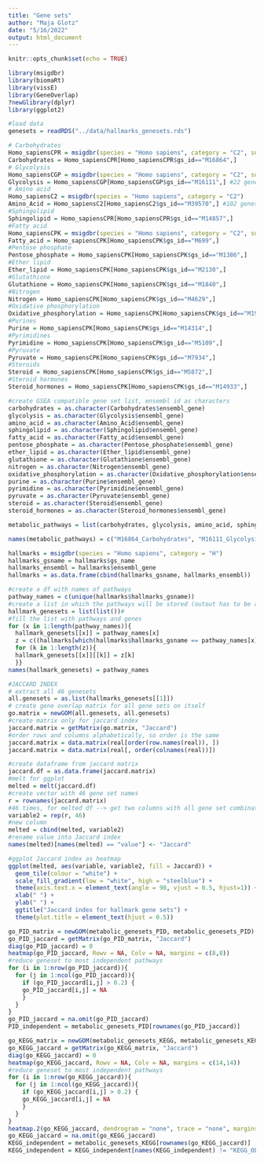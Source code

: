 ```yaml
---
title: "Gene sets"
author: "Maja Glotz"
date: "5/16/2022"
output: html_document
---
```


```r
knitr::opts_chunk$set(echo = TRUE)
```

```r
library(msigdbr)
library(biomaRt)
library(vissE)
library(GeneOverlap)
?newGlibrary(dplyr)
library(ggplot2)
```

```r
#load data
genesets = readRDS("../data/hallmarks_genesets.rds")
```

```r
# Carbohydrates
Homo_sapiensCPR = msigdbr(species = "Homo sapiens", category = "C2", subcategory  = "CP:REACTOME")
Carbohydrates = Homo_sapiensCPR[Homo_sapiensCPR$gs_id=="M16864",]
# Glycolysis
Homo_sapiensCGP = msigdbr(species = "Homo sapiens", category = "C2", subcategory  = "CGP")
Glycolysis = Homo_sapiensCGP[Homo_sapiensCGP$gs_id=="M16111",] #22 genes
# Amino acid 
Homo_sapiensC2 = msigdbr(species = "Homo sapiens", category = "C2")
Amino_Acid = Homo_sapiensC2[Homo_sapiensC2$gs_id=="M39570",] #102 genes
#Sphingolipid
Sphingolipid = Homo_sapiensCPR[Homo_sapiensCPR$gs_id=="M14857",]
#Fatty acid
Homo_sapiensCPK = msigdbr(species = "Homo sapiens", category = "C2", subcategory  = "CP:KEGG")
Fatty_acid = Homo_sapiensCPK[Homo_sapiensCPK$gs_id=="M699",]
#Pentose phosphate
Pentose_phosphate = Homo_sapiensCPK[Homo_sapiensCPK$gs_id=="M1386",]
#Ether lipid
Ether_lipid = Homo_sapiensCPK[Homo_sapiensCPK$gs_id=="M2130",]
#Glutathione
Glutathione = Homo_sapiensCPK[Homo_sapiensCPK$gs_id=="M1840",]
#Nitrogen
Nitrogen = Homo_sapiensCPK[Homo_sapiensCPK$gs_id=="M4629",]
#Oxidative phosphorylation
Oxidative_phosphorylation = Homo_sapiensCPK[Homo_sapiensCPK$gs_id=="M19540",]
#Purines
Purine = Homo_sapiensCPK[Homo_sapiensCPK$gs_id=="M14314",]
#Pyrimidines
Pyrimidine = Homo_sapiensCPK[Homo_sapiensCPK$gs_id=="M5109",]
#Pyruvate
Pyruvate = Homo_sapiensCPK[Homo_sapiensCPK$gs_id=="M7934",]
#Steroids
Steroid = Homo_sapiensCPK[Homo_sapiensCPK$gs_id=="M5872",]
#Steroid hormones
Steroid_hormones = Homo_sapiensCPK[Homo_sapiensCPK$gs_id=="M14933",]
```

```r
#create GSEA compatible gene set list, ensembl id as characters
carbohydrates = as.character(Carbohydrates$ensembl_gene)
glycolysis = as.character(Glycolysis$ensembl_gene)
amino_acid = as.character(Amino_Acid$ensembl_gene)
sphingolipid = as.character(Sphingolipid$ensembl_gene)
fatty_acid = as.character(Fatty_acid$ensembl_gene)
pentose_phosphate = as.character(Pentose_phosphate$ensembl_gene)
ether_lipid = as.character(Ether_lipid$ensembl_gene)
glutathione = as.character(Glutathione$ensembl_gene)
nitrogen = as.character(Nitrogen$ensembl_gene)
oxidative_phosphorylation = as.character(Oxidative_phosphorylation$ensembl_gene)
purine = as.character(Purine$ensembl_gene)
pyrimidine = as.character(Pyrimidine$ensembl_gene)
pyruvate = as.character(Pyruvate$ensembl_gene)
steroid = as.character(Steroid$ensembl_gene)
steroid_hormones = as.character(Steroid_hormones$ensembl_gene)

metabolic_pathways = list(carbohydrates, glycolysis, amino_acid, sphingolipid, fatty_acid, pentose_phosphate, ether_lipid, glutathione, nitrogen, oxidative_phosphorylation, purine, pyrimidine, pyruvate, steroid, steroid_hormones)

names(metabolic_pathways) = c("M16864_Carbohydrates", "M16111_Glycolysis", "M39570_Amino_acid", "M14857_Sphingolipid", "M699_Fatty_Acid", "M1386_Pentose_phosphate", "M2130_Ether_lipid", "M1840_Glutathione", "M4629_Nitrogen", "M19540_Oxidative_phosphorylation", "M14314_Purine", "M5109_Pyrimidine", "M7934_Pyruvate", "M5872_Steroid", "M14933_Steroid_hormones")
```

```r
hallmarks = msigdbr(species = "Homo sapiens", category = "H")
hallmarks_gsname = hallmarks$gs_name
hallmarks_ensembl = hallmarks$ensembl_gene
hallmarks = as.data.frame(cbind(hallmarks_gsname, hallmarks_ensembl))

#create a df with names of pathways
pathway_names = c(unique(hallmarks$hallmarks_gsname))
#create a list in which the pathways will be stored (outout has to be a list)
hallmark_genesets = list(list())#
#fill the list with pathways and genes
for (x in 1:length(pathway_names)){
  hallmark_genesets[[x]] = pathway_names[x]
  z = c((hallmarks[which(hallmarks$hallmarks_gsname == pathway_names[x]),2]))
  for (k in 1:length(z)){
  hallmark_genesets[[x]][[k]] = z[k]
  }}
names(hallmark_genesets) = pathway_names
```

```r
#JACCARD INDEX
# extract all 46 genesets
all.genesets = as.list(hallmarks_genesets[[1]])
# create gene overlap matrix for all gene sets on itself
go.matrix = newGOM(all.genesets, all.genesets)
#create matrix only for jaccard index
jaccard.matrix = getMatrix(go.matrix, "Jaccard")
#order rows and columns alphabetically, so order is the same
jaccard.matrix = data.matrix(real[order(row.names(real)), ])
jaccard.matrix = data.matrix(real[, order(colnames(real))])

#create dataframe from jaccard matrix
jaccard.df = as.data.frame(jaccard.matrix)
#melt for ggplot
melted = melt(jaccard.df)
#create vector with 46 gene set names
r = rownames(jaccard.matrix)
#46 times, for melted df --> get two columns with all gene set combinations
variable2 = rep(r, 46)
#new column
melted = cbind(melted, variable2)
#rename value into Jaccard index
names(melted)[names(melted) == "value"] <- "Jaccard"

#ggplot Jaccard index as heatmap
ggplot(melted, aes(variable, variable2, fill = Jaccard)) + 
  geom_tile(colour = "white") +
  scale_fill_gradient(low = "white", high = "steelblue") +
  theme(axis.text.x = element_text(angle = 90, vjust = 0.5, hjust=1)) +
  xlab(" ") +
  ylab(" ") +
  ggtitle("Jaccard index for hallmark gene sets") +
  theme(plot.title = element_text(hjust = 0.5))
```


```r
go_PID_matrix = newGOM(metabolic_genesets_PID, metabolic_genesets_PID)
go_PID_jaccard = getMatrix(go_PID_matrix, "Jaccard")
diag(go_PID_jaccard) = 0
heatmap(go_PID_jaccard, Rowv = NA, Colv = NA, margins = c(8,8))
#reduce geneset to most independent pathways
for (i in 1:nrow(go_PID_jaccard)){
  for (j in 1:ncol(go_PID_jaccard)){
    if (go_PID_jaccard[i,j] > 0.2) {
    go_PID_jaccard[i,j] = NA
    }
  }
}
go_PID_jaccard = na.omit(go_PID_jaccard)
PID_independent = metabolic_genesets_PID[rownames(go_PID_jaccard)]
```

```r
go_KEGG_matrix = newGOM(metabolic_genesets_KEGG, metabolic_genesets_KEGG)
go_KEGG_jaccard = getMatrix(go_KEGG_matrix, "Jaccard")
diag(go_KEGG_jaccard) = 0
heatmap(go_KEGG_jaccard, Rowv = NA, Colv = NA, margins = c(14,14))
#reduce geneset to most independent pathways
for (i in 1:nrow(go_KEGG_jaccard)){
  for (j in 1:ncol(go_KEGG_jaccard)){
    if (go_KEGG_jaccard[i,j] > 0.2) {
    go_KEGG_jaccard[i,j] = NA
    }
  }
}
heatmap.2(go_KEGG_jaccard, dendrogram = "none", trace = "none", margins = c(11,11))
go_KEGG_jaccard = na.omit(go_KEGG_jaccard)
KEGG_independent = metabolic_genesets_KEGG[rownames(go_KEGG_jaccard)]
KEGG_independent = KEGG_independent[names(KEGG_independent) != "KEGG_OLFACTORY_TRANSDUCTION"]
```

